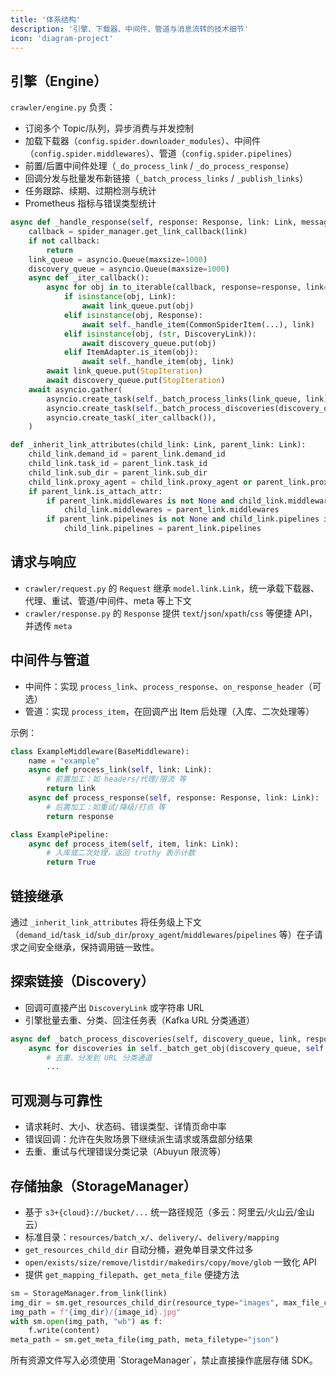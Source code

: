 ```yaml
---
title: '体系结构'
description: '引擎、下载器、中间件、管道与消息流转的技术细节'
icon: 'diagram-project'
---
```


## 引擎（Engine）

`crawler/engine.py` 负责：
- 订阅多个 Topic/队列，异步消费与并发控制
- 加载下载器（`config.spider.downloader_modules`）、中间件（`config.spider.middlewares`）、管道（`config.spider.pipelines`）
- 前置/后置中间件处理（`_do_process_link` / `_do_process_response`）
- 回调分发与批量发布新链接（`_batch_process_links` / `_publish_links`）
- 任务跟踪、续期、过期检测与统计
- Prometheus 指标与错误类型统计

<CodeGroup>

```python 引擎核心片段（回调产物分发）
async def _handle_response(self, response: Response, link: Link, message, context):
    callback = spider_manager.get_link_callback(link)
    if not callback:
        return
    link_queue = asyncio.Queue(maxsize=1000)
    discovery_queue = asyncio.Queue(maxsize=1000)
    async def _iter_callback():
        async for obj in to_iterable(callback, response=response, link=link, context=context):
            if isinstance(obj, Link):
                await link_queue.put(obj)
            elif isinstance(obj, Response):
                await self._handle_item(CommonSpiderItem(...), link)
            elif isinstance(obj, (str, DiscoveryLink)):
                await discovery_queue.put(obj)
            elif ItemAdapter.is_item(obj):
                await self._handle_item(obj, link)
        await link_queue.put(StopIteration)
        await discovery_queue.put(StopIteration)
    await asyncio.gather(
        asyncio.create_task(self._batch_process_links(link_queue, link)),
        asyncio.create_task(self._batch_process_discoveries(discovery_queue, link, response)),
        asyncio.create_task(_iter_callback()),
    )
```

```python 链接属性继承（保持上下文一致）
def _inherit_link_attributes(child_link: Link, parent_link: Link):
    child_link.demand_id = parent_link.demand_id
    child_link.task_id = parent_link.task_id
    child_link.sub_dir = parent_link.sub_dir
    child_link.proxy_agent = child_link.proxy_agent or parent_link.proxy_agent
    if parent_link.is_attach_attr:
        if parent_link.middlewares is not None and child_link.middlewares is None:
            child_link.middlewares = parent_link.middlewares
        if parent_link.pipelines is not None and child_link.pipelines is None:
            child_link.pipelines = parent_link.pipelines
```

</CodeGroup>

## 请求与响应

- `crawler/request.py` 的 `Request` 继承 `model.link.Link`，统一承载下载器、代理、重试、管道/中间件、meta 等上下文
- `crawler/response.py` 的 `Response` 提供 `text`/`json`/`xpath`/`css` 等便捷 API，并透传 `meta`

## 中间件与管道

- 中间件：实现 `process_link`、`process_response`、`on_response_header`（可选）
- 管道：实现 `process_item`，在回调产出 Item 后处理（入库、二次处理等）

示例：

```python
class ExampleMiddleware(BaseMiddleware):
    name = "example"
    async def process_link(self, link: Link):
        # 前置加工：如 headers/代理/限流 等
        return link
    async def process_response(self, response: Response, link: Link):
        # 后置加工：如重试/降级/打点 等
        return response

class ExamplePipeline:
    async def process_item(self, item, link: Link):
        # 入库或二次处理，返回 truthy 表示计数
        return True
```

## 链接继承

通过 `_inherit_link_attributes` 将任务级上下文（`demand_id`/`task_id`/`sub_dir`/`proxy_agent`/`middlewares`/`pipelines` 等）在子请求之间安全继承，保持调用链一致性。

## 探索链接（Discovery）

- 回调可直接产出 `DiscoveryLink` 或字符串 URL
- 引擎批量去重、分类、回注任务表（Kafka URL 分类通道）

```python
async def _batch_process_discoveries(self, discovery_queue, link, response):
    async for discoveries in self._batch_get_obj(discovery_queue, self.handling_batch_size):
        # 去重、分发到 URL 分类通道
        ...
```

## 可观测与可靠性

- 请求耗时、大小、状态码、错误类型、详情页命中率
- 错误回调：允许在失败场景下继续派生请求或落盘部分结果
- 去重、重试与代理错误分类记录（Abuyun 限流等）

## 存储抽象（StorageManager）

- 基于 `s3+{cloud}://bucket/...` 统一路径规范（多云：阿里云/火山云/金山云）
- 标准目录：`resources/batch_x/`、`delivery/`、`delivery/mapping`
- `get_resources_child_dir` 自动分桶，避免单目录文件过多
- `open/exists/size/remove/listdir/makedirs/copy/move/glob` 一致化 API
- 提供 `get_mapping_filepath`、`get_meta_file` 便捷方法

```python
sm = StorageManager.from_link(link)
img_dir = sm.get_resources_child_dir(resource_type="images", max_file_count=10000, prefix="data")
img_path = f"{img_dir}/{image_id}.jpg"
with sm.open(img_path, "wb") as f:
    f.write(content)
meta_path = sm.get_meta_file(img_path, meta_filetype="json")
```

<Note>
所有资源文件写入必须使用 `StorageManager`，禁止直接操作底层存储 SDK。
</Note>
